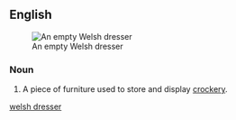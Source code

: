 ==English==
[[Image:Dresser_(PSF).png|thumb|An empty Welsh dresser]]

===Noun===
{{en-noun}}
# A piece of furniture used to store and display [[crockery]].
[[Category:en:Furniture|welsh dresser]]
